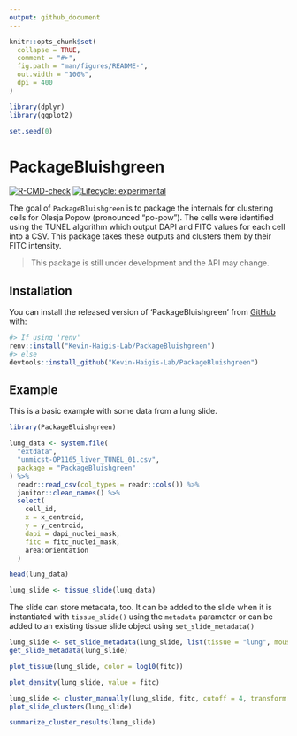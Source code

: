 ```yaml
---
output: github_document
---
```


<!-- README.md is generated from README.Rmd. Please edit that file -->

```r
knitr::opts_chunk$set(
  collapse = TRUE,
  comment = "#>",
  fig.path = "man/figures/README-",
  out.width = "100%",
  dpi = 400
)

library(dplyr)
library(ggplot2)

set.seed(0)
```

# PackageBluishgreen

<!-- badges: start -->
[![R-CMD-check](https://github.com/Kevin-Haigis-Lab/PackageBluishgreen/workflows/R-CMD-check/badge.svg)](https://github.com/Kevin-Haigis-Lab/PackageBluishgreen/actions)
[![Lifecycle: experimental](https://img.shields.io/badge/lifecycle-experimental-orange.svg)](https://www.tidyverse.org/lifecycle/#experimental)
<!-- badges: end -->

The goal of `PackageBluishgreen` is to package the internals for clustering cells for Olesja Popow (pronounced "po-pow").
The cells were identified using the TUNEL algorithm which output DAPI and FITC values for each cell into a CSV. 
This package takes these outputs and clusters them by their FITC intensity.

> This package is still under development and the API may change.

## Installation

You can install the released version of 'PackageBluishgreen' from [GitHub](https://github.com/Kevin-Haigis-Lab/PackageBluishgreen) with:

``` r
#> If using 'renv'
renv::install("Kevin-Haigis-Lab/PackageBluishgreen")
#> else
devtools::install_github("Kevin-Haigis-Lab/PackageBluishgreen")
```

## Example

This is a basic example with some data from a lung slide.

```r
library(PackageBluishgreen)

lung_data <- system.file(
  "extdata",
  "unmicst-OP1165_liver_TUNEL_01.csv",
  package = "PackageBluishgreen"
) %>%
  readr::read_csv(col_types = readr::cols()) %>%
  janitor::clean_names() %>%
  select(
    cell_id,
    x = x_centroid,
    y = y_centroid,
    dapi = dapi_nuclei_mask,
    fitc = fitc_nuclei_mask,
    area:orientation
  )

head(lung_data)
```

```r
lung_slide <- tissue_slide(lung_data)
```

The slide can store metadata, too.
It can be added to the slide when it is instantiated with `tissue_slide()` using the `metadata` parameter or can be added to an existing tissue slide object using `set_slide_metadata()`

```r
lung_slide <- set_slide_metadata(lung_slide, list(tissue = "lung", mouse = "OP24"))
get_slide_metadata(lung_slide)
```

```r
plot_tissue(lung_slide, color = log10(fitc))
```

```r
plot_density(lung_slide, value = fitc)
```

```r
lung_slide <- cluster_manually(lung_slide, fitc, cutoff = 4, transform = log10)
plot_slide_clusters(lung_slide)
```

```r
summarize_cluster_results(lung_slide)
```
